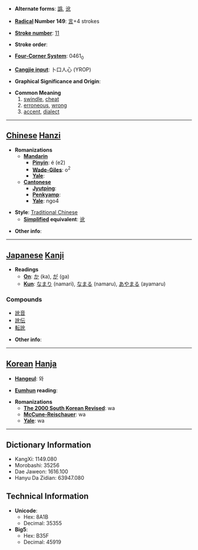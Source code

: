 * '''Alternate forms''': [[譌]], [[讹]]

* '''[[Wiktionary:Chinese radical index| Radical]] Number 149''': [[Wiktionary:Chinese radical index 言|言]]+4 strokes

* '''[[Wiktionary:Chinese total strokes index|Stroke number]]''': [[Wiktionary:Chinese total strokes index 11|11]]

* '''Stroke order''': 

* '''[[Wiktionary:Chinese four corner index|Four-Corner System]]''': 0461<sub>0</sub>

* '''[[Wiktionary:Chinese Cangjie index|Cangjie input]]''': 卜口人心 (YROP)

* '''Graphical Significance and Origin''': 

* '''Common Meaning'''
*# [[swindle]], [[cheat]]
*# [[erroneous]], [[wrong]]
*# [[accent]], [[dialect]]

----

== [[Chinese]] [[Hanzi]] ==

* '''Romanizations'''
** '''[[Mandarin]]'''
*** '''[[Pinyin]]''': é (e2)
*** '''[[Wade-Giles]]''': o<sup>2</sup>
*** '''[[Yale]]''': 
** '''[[Cantonese]]'''
*** '''[[Jyutping]]''':
*** '''[[Penkyamp]]''': 
*** '''[[Yale]]''': ngo4

* '''Style''': [[Traditional Chinese]] 
** '''[[Simplified Chinese|Simplified]] equivalent''': [[讹]]

* '''Other info''': 

----

== [[Japanese]] [[Kanji]] ==

* '''Readings'''
** '''[[On]]''': [[か]] (ka), [[が]] (ga)
** '''[[Kun]]''': [[なまり]] (namari), [[なまる]] (namaru), [[あやまる]] (ayamaru)

===Compounds===
*[[訛音]]
*[[訛伝]]
*[[転訛]]


* '''Other info''':  

----

== [[Korean]] [[Hanja]] ==

* '''[[Hangeul]]''': 와

* '''[[Eumhun]] reading''': 

* '''Romanizations'''
** '''[[The 2000 South Korean Revised Romanization|The 2000 South Korean Revised]]''': wa
** '''[[McCune-Reischauer]]''': wa
** '''[[Yale]]''': wa

----

== Dictionary Information ==

* KangXi: 1149.080
* Morobashi: 35256
* Dae Jaweon: 1616.100
* Hanyu Da Zidian: 63947.080

== Technical Information ==

* '''Unicode''':
** Hex: 8A1B
** Decimal: 35355
* '''Big5''':
** Hex: B35F
** Decimal: 45919